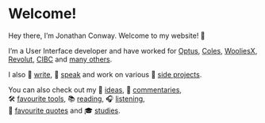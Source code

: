 # Welcome!

Hey there, I’m Jonathan Conway. Welcome to my website! 👋

I’m a User Interface developer and have worked for [Optus](/work/optus), [Coles](/work/coles), [WooliesX](/work/wooliesx), [Revolut](/work/revolut), [CIBC](/work/cibc) and [many others](/work).

I also 📝 [write](/articles), 🎤 [speak](/speaking) and work on various 📂 [side projects](/projects).

You can also check out my 🧠 [ideas](/ideas),  💬 [commentaries](/notes),<br />🛠️ [favourite tools](/tools), 📚 [reading](/reading), 🎧 [listening](/listening),<br />🌲 [favourite quotes](/quotes) and 🎓 [studies](/studies).
